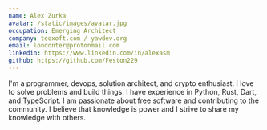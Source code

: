 ```yaml
---
name: Alex Zurka 
avatar: /static/images/avatar.jpg
occupation: Emerging Architect
company: teoxoft.com / yawdev.org
email: londonter@protonmail.com
linkedin: https://www.linkedin.com/in/alexasm
github: https://github.com/Feston229
---
```


I'm a programmer, devops, solution architect, and crypto enthusiast.
I love to solve problems and build things.
I have experience in Python, Rust, Dart, and TypeScript.
I am passionate about free software and contributing to the community.
I believe that knowledge is power and I strive to share my knowledge with others.